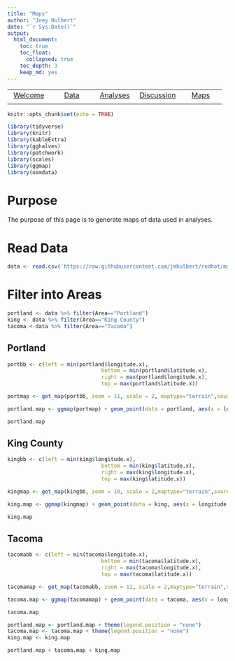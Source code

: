 ```yaml
---
title: "Maps"
author: "Joey Hulbert"
date: "`r Sys.Date()`"
output: 
  html_document:
    toc: true
    toc_float:
      collapsed: true
    toc_depth: 3
    keep_md: yes
---
```


|            |            |            |            |            |
|:----------:|:----------:|:----------:|:----------:|:----------:|
|[Welcome](https://jmhulbert.github.io/redhot)|[Data](https://jmhulbert.github.io/redhot/data)|[Analyses](https://jmhulbert.github.io/redhot/analyses)|[Discussion](https://jmhulbert.github.io/redhot/discussion)|[Maps](https://jmhulbert.github.io/redhot/maps)
|             |           |            |            |            |

```r
knitr::opts_chunk$set(echo = TRUE)
```

```r
library(tidyverse)
library(knitr)
library(kableExtra)
library(gghalves)
library(patchwork)
library(scales)
library(ggmap)
library(osmdata)
```


# Purpose

The purpose of this page is to generate maps of data used in analyses. 


# Read Data

```r
data <- read.csv('https://raw.githubusercontent.com/jmhulbert/redhot/main/data/urban-data-modified.csv')
```

# Filter into Areas

```r
portland <- data %>% filter(Area=="Portland")
king <- data %>% filter(Area=="King County")
tacoma <-data %>% filter(Area=="Tacoma")
```


## Portland

```r
portbb <- c(left = min(portland$longitude.x), 
                              bottom = min(portland$latitude.x), 
                              right = max(portland$longitude.x), 
                              top = max(portland$latitude.x))
```


```r
portmap <- get_map(portbb, zoom = 11, scale = 2, maptype="terrain",source="google")
```
```r
portland.map <- ggmap(portmap) + geom_point(data = portland, aes(x = longitude.x, y = latitude.x,fill=DN_AF1), color = "black",pch=21, size = 3) + theme_minimal() +scale_fill_viridis_c(option = "inferno")+labs(title="Portland",x="Longitude",y="Latitude",fill="Afternoon\nTemp (F)") +theme(plot.title = element_text(size = 14, hjust = .5,face = "bold.italic"))
```

```r
portland.map
```

## King County

```r
kingbb <- c(left = min(king$longitude.x), 
                              bottom = min(king$latitude.x), 
                              right = max(king$longitude.x), 
                              top = max(king$latitude.x))
```


```r
kingmap <- get_map(kingbb, zoom = 10, scale = 2,maptype="terrain",source="google")
```

```r
king.map <- ggmap(kingmap) + geom_point(data = king, aes(x = longitude.x, y = latitude.x,fill=DN_AF1), color = "black",pch=21, size = 3) + theme_minimal() +scale_fill_viridis_c(option = "inferno")+labs(title="King County",x="Longitude",y="Latitude",fill="Afternoon\nTemp (F)") +theme(plot.title = element_text(size = 14, hjust = .5,face = "bold.italic"))
```

```r
king.map
```


## Tacoma

```r
tacomabb <- c(left = min(tacoma$longitude.x), 
                              bottom = min(tacoma$latitude.x), 
                              right = max(tacoma$longitude.x), 
                              top = max(tacoma$latitude.x))
```


```r
tacomamap <- get_map(tacomabb, zoom = 12, scale = 2,maptype="terrain",source="google")
```

```r
tacoma.map <- ggmap(tacomamap) + geom_point(data = tacoma, aes(x = longitude.x, y = latitude.x,fill=DN_AF1), color = "black",pch=21, size = 3) + theme_minimal() +scale_fill_viridis_c(option = "inferno")+labs(title="Tacoma",x="Longitude",y="Latitude",fill="Afternoon\nTemp (F)") +theme(plot.title = element_text(size = 14, hjust = .5,face = "bold.italic"))
```

```r
tacoma.map
```

```r
portland.map <- portland.map + theme(legend.position = "none")
tacoma.map <- tacoma.map + theme(legend.position = "none")
king.map <- king.map
```



```r
portland.map + tacoma.map + king.map
```




